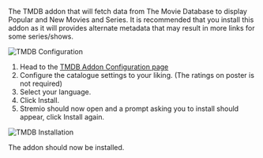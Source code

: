 The TMDB addon that will fetch data from The Movie Database to display Popular and New Movies and Series. 
It is recommended that you install this addon as it will provides alternate metadata that may result in more links for some series/shows. 

![TMDB Configuration](../img/tmdb_setup_1.png)

1. Head to the [TMDB Addon Configuration page](https://94c8cb9f702d-tmdb-addon.baby-beamup.club/configure)
2. Configure the catalogue settings to your liking. (The ratings on poster is not required)
3. Select your language.
4. Click Install. 
5. Stremio should now open and a prompt asking you to install should appear, click Install again.

![TMDB Installation](../img/tmdb_setup_2.png)

The addon should now be installed.
